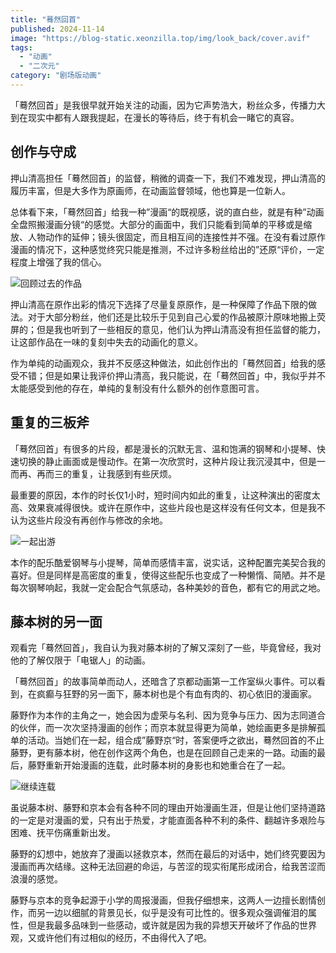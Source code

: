 ```yaml
---
title: "蓦然回首"
published: 2024-11-14
image: "https://blog-static.xeonzilla.top/img/look_back/cover.avif"
tags:
  - "动画"
  - "二次元"
category: "剧场版动画"
---
```


「蓦然回首」是我很早就开始关注的动画，因为它声势浩大，粉丝众多，传播力大到在现实中都有人跟我提起，在漫长的等待后，终于有机会一睹它的真容。

## 创作与守成
押山清高担任「蓦然回首」的监督，稍微的调查一下，我们不难发现，押山清高的履历丰富，但是大多作为原画师，在动画监督领域，他也算是一位新人。

总体看下来，「蓦然回首」给我一种”漫画“的既视感，说的直白些，就是有种”动画全盘照搬漫画分镜“的感觉。大部分的画面中，我们只能看到简单的平移或是缩放、人物动作的延伸；镜头很固定，而且相互间的连接性并不强。在没有看过原作漫画的情况下，这种感觉终究只能是推测，不过许多粉丝给出的”还原“评价，一定程度上增强了我的信心。

<Image src="https://blog-static.xeonzilla.top/img/look_back/01.avif" alt="回顾过去的作品" format="avif" quality="high" inferSize />

押山清高在原作出彩的情况下选择了尽量复原原作，是一种保障了作品下限的做法。对于大部分粉丝，他们还是比较乐于见到自己心爱的作品被原汁原味地搬上荧屏的；但是我也听到了一些相反的意见，他们认为押山清高没有担任监督的能力，让这部作品在一味的复刻中失去的动画化的意义。

作为单纯的动画观众，我并不反感这种做法，如此创作出的「蓦然回首」给我的感受不错；但是如果让我评价押山清高，我只能说，在「蓦然回首」中，我似乎并不太能感受到他的存在，单纯的复制没有什么额外的创作意图可言。

## 重复的三板斧
「蓦然回首」有很多的片段，都是漫长的沉默无言、温和饱满的钢琴和小提琴、快速切换的静止画面或是慢动作。在第一次欣赏时，这种片段让我沉浸其中，但是一而再、再而三的重复，让我感到有些厌烦。

最重要的原因，本作的时长仅1小时，短时间内如此的重复，让这种演出的密度太高、效果衰减得很快。或许在原作中，这些片段也是这样没有任何文本，但是我不认为这些片段没有再创作与修改的余地。

<Image src="https://blog-static.xeonzilla.top/img/look_back/02.avif" alt="一起出游" format="avif" quality="high" inferSize />

本作的配乐酷爱钢琴与小提琴，简单而感情丰富，说实话，这种配置完美契合我的喜好。但是同样是高密度的重复，使得这些配乐也变成了一种懒惰、简陋。并不是每次钢琴响起，我就一定会配合气氛感动，各种美妙的音色，都有它的用武之地。

## 藤本树的另一面
观看完「蓦然回首」，我自认为我对藤本树的了解又深刻了一些，毕竟曾经，我对他的了解仅限于「电锯人」的动画。

「蓦然回首」的故事简单而动人，还暗含了京都动画第一工作室纵火事件。可以看到，在疯癫与狂野的另一面下，藤本树也是个有血有肉的、初心依旧的漫画家。

藤野作为本作的主角之一，她会因为虚荣与名利、因为竞争与压力、因为志同道合的伙伴，而一次次坚持漫画的创作；而京本就显得更为简单，她绘画更多是排解孤单的活动。当她们在一起，组合成”藤野京“时，答案便呼之欲出，蓦然回首的不止藤野，更有藤本树，他在创作这两个角色，也是在回顾自己走来的一路。动画的最后，藤野重新开始漫画的连载，此时藤本树的身影也和她重合在了一起。

<Image src="https://blog-static.xeonzilla.top/img/look_back/03.avif" alt="继续连载" format="avif" quality="high" inferSize />

虽说藤本树、藤野和京本会有各种不同的理由开始漫画生涯，但是让他们坚持道路的一定是对漫画的爱，只有出于热爱，才能直面各种不利的条件、翻越许多艰险与困难、抚平伤痛重新出发。

藤野的幻想中，她放弃了漫画以拯救京本，然而在最后的对话中，她们终究要因为漫画而再次结缘。这种无法回避的命运，与苦涩的现实衔尾形成闭合，给我苦涩而浪漫的感觉。

藤野与京本的竞争起源于小学的周报漫画，但我仔细想来，这两人一边擅长剧情创作，而另一边以细腻的背景见长，似乎是没有可比性的。很多观众强调催泪的属性，但是我最多品味到一些感动，或许就是因为我的异想天开破坏了作品的世界观，又或许他们有过相似的经历，不由得代入了吧。
